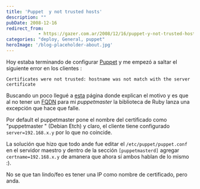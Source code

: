 ```yaml
---
title: 'Puppet  y not trusted hosts'
description: ""
pubDate: 2008-12-16
redirect_from: 
            - https://gazer.com.ar/2008/12/16/puppet-y-not-trusted-hosts/
categories: "deploy, General, puppet"
heroImage: '/blog-placeholder-about.jpg'
---
```

Hoy estaba terminando de configurar [Puppet](http://reductivelabs.com/trac/puppet/) y me empezó a saltar el siguiente error en los clientes :

`Certificates were not trusted: hostname was not match with the server certificate`

Buscando un poco llegué a [esta](http://reductivelabs.com/trac/puppet/wiki/RubySSL-2007-006) página donde explican el motivo y es que al no tener un [FQDN](http://en.wikipedia.org/wiki/FQDN) para mi _puppetmaster_ la biblioteca de Ruby lanza una excepción que hace que falle.

Por default el puppetmaster pone el nombre del certificado como "puppetmaster " (Debian Etch) y claro, el cliente tiene configurado `server=192.168.x.y` por lo que no coincide.

La solución que hizo que todo ande fue editar el `/etc/puppet/puppet.conf` en el servidor maestro y dentro de la sección `[puppetmasterd]` agregar `certname=192.168.x.y` de amanera que ahora sí ambos hablan de lo mismo :).

No se que tan lindo/feo es tener una IP como nombre de certificado, pero anda.
